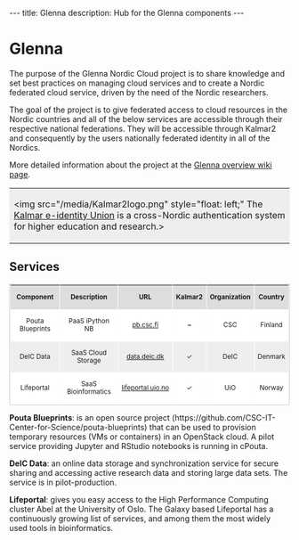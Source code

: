 ---
title: Glenna
description: Hub for the Glenna components
---

= Glenna =
The purpose of the Glenna Nordic Cloud project is to share knowledge and set best practices on managing cloud services and to create a Nordic federated cloud service, driven by the need of the Nordic researchers.

The goal of the project is to give federated access to cloud resources in the Nordic countries and all of the below services are accessible through their respective national federations. They will be accessible through Kalmar2 and consequently by the users nationally federated identity in all of the Nordics.

More detailed information about the project at the [https://wiki.neic.no/wiki/Glenna Glenna overview wiki page].

<table style="background-color: #EEEEEE;">
<tbody>
<tr>
<td><img src="/media/Kalmar2logo.png" style="float: left;" The [https://www.kalmar2.org Kalmar e-identity Union] is a cross-Nordic authentication system for higher education and research.></td>
</tr>
</tbody>
</table>


== Services ==

<table class="table table-striped" style="border-spacing: 1px; margin: 0 0 4px; border-collapse: separate; font-size: smaller; border: 1px solid #CCCCCC; width:100%;">
<thead>
<tr class="header" style="background-color: #DDDDDD;">
<th style="text-align: center;">Component</th>
<th style="text-align: center;">Description</th>
<th style="text-align: center;">URL</th>
<th style="text-align: center;">Kalmar2</th>
<th style="text-align: center;">Organization</th>
<th style="text-align: center;">Country</th>
</tr>
</thead>
<tbody>
<tr class="odd" style="background-color: #FFFFFF;">
<td style="text-align: center;">Pouta Blueprints</td>
<td style="text-align: center;">PaaS iPython NB</td>
<td style="text-align: center;"><a href="https://pb.csc.fi" target="_blank">pb.csc.fi</a></td>
<td style="text-align: center;">~</td>
<td style="text-align: center;">CSC</td>
<td style="text-align: center;">Finland</td>
</tr>
<tr class="even" style="background-color: #EEEEEE;">
<td style="text-align: center;">DeIC Data</td>
<td style="text-align: center;">SaaS Cloud Storage</td>
<td style="text-align: center;"><a href="https://data.deic.dk" target="_blank">data.deic.dk</a></td>
<td style="text-align: center;">✓</td>
<td style="text-align: center;">DeIC</td>
<td style="text-align: center;">Denmark</td>
</tr>
<tr class="odd" style="background-color: #FFFFFF;">
<td style="text-align: center;">Lifeportal</td>
<td style="text-align: center;">SaaS Bioinformatics</td>
<td style="text-align: center;"><a href="https://lifeportal.uio.no" target="_blank">lifeportal.uio.no</a></td>
<td style="text-align: center;">✓</td>
<td style="text-align: center;">UiO</td>
<td style="text-align: center;">Norway</td>
</tr>
</tbody>
</table>


'''Pouta Blueprints''': is an open source project (https://github.com/CSC-IT-Center-for-Science/pouta-blueprints) that can be used to provision temporary resources (VMs or containers) in an OpenStack cloud. A pilot service providing Jupyter and RStudio notebooks is running in cPouta.

'''DeIC Data''': an online data storage and synchronization service for secure sharing and accessing active research data and storing large data sets. The service is in pilot-production.

'''Lifeportal''': gives you easy access to the High Performance Computing cluster Abel at the University of Oslo. The Galaxy based Lifeportal has a continuously growing list of services, and among them the most widely used tools in bioinformatics.




